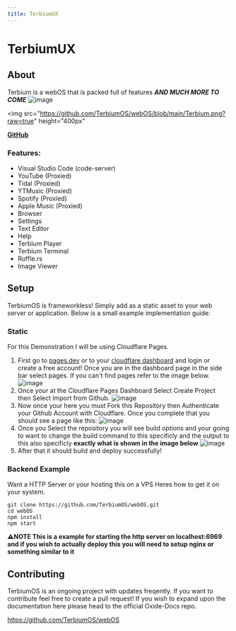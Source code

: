 ```yaml
---
title: TerbiumUX
---
```


# TerbiumUX

## About

Terbium is a webOS that is packed full of features ***AND MUCH MORE TO COME***
![image](https://github.com/TerbiumOS/webOS/blob/main/Terbium.png?raw=true)

<img
  src="https://github.com/TerbiumOS/webOS/blob/main/Terbium.png?raw=true"
  height="400px"
></img>

[**GitHub**](https://github.com/TerbiumOS/webOS)

### Features:

- Visual Studio Code (code-server)
- YouTube (Proxied)
- Tidal (Proxied)
- YTMusic (Proxied)
- Spotify (Proxied)
- Apple Music (Proxied)
- Browser
- Settings
- Text Editor
- Help
- Terbium Player
- Terbium Terminal
- Ruffle.rs
- Image Viewer

## Setup

TerbiumOS is frameworkless! Simply add as a static asset to your web server or application. Below is a small example implementation guide:

### Static

For this Demonstration I will be using Cloudflare Pages.

1. First go to [pages.dev](https://pages.dev) or to your [cloudflare dashboard](https://dash.cloudflare.com) and login or create a free account! Once you are in the dashboard page in the side bar select pages. If you can't find pages refer to the image below.
![image](https://github.com/z1g-project/Terbium/assets/72810050/05dac13e-d284-4ff3-8bf9-afedae2b1181)
2. Once your at the Cloudflare Pages Dashboard Select Create Project then Select Import from Github.
![image](https://github.com/z1g-project/Terbium/assets/72810050/7e0bce1b-92ce-47fb-bb1a-28b0af9681f4)
3. Now once your here you must Fork this Repository then Authenticate your Github Account with Cloudflare. Once you complete that you should see a page like this: ![image](https://github.com/z1g-project/Terbium/assets/72810050/42ddd88a-1c8d-4091-a0b2-2e0a27e97235)
4. Once you Select the repository you will see build options and your going to want to change the build command to this specificly and the output to this also specificly **exactly what is shown in the image below** 
![image](https://github.com/z1g-project/Terbium/assets/72810050/1f15be5a-5944-4096-9ea7-b184bd3a662e)
5. After that it should build and deploy successfully! 

### Backend Example

Want a HTTP Server or your hosting this on a VPS Heres how to get it on your system.

```
git clone https://github.com/TerbiumOS/webOS.git
cd webOS
npm install
npm start
```

**⚠️NOTE This is a example for starting the http server on localhost:6969 and if you wish to actually deploy this you will need to setup nginx or something similar to it**

## Contributing

TerbiumOS is an ongoing project with updates freqently. If you want to contribute feel free to create a pull request! If you wish to expand upon the documentation here please head to the official Oxide-Docs repo.

<a href="https://github.com/TerbiumOS/webOS">
  https://github.com/TerbiumOS/webOS
</a>
